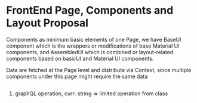 
<Meta title='Get Started/Document Writing'/>

# FrontEnd Page, Components and Layout Proposal

Components as minimum basic elements of one Page, we
have BaseUI component which is the wrappers or modifications of base Material UI components,
and AssembledUI which is combined or layout-related components based on basicUI and Material UI components.

Data are fetched at the Page level and distribute via Context,
since multiple components under this page might require the same data

##



1. graphQL operation, curr: string => limited operation from class
